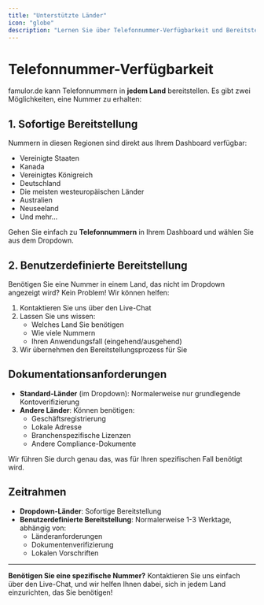 ```yaml
---
title: "Unterstützte Länder"
icon: "globe"
description: "Lernen Sie über Telefonnummer-Verfügbarkeit und Bereitstellung in verschiedenen Ländern"
---
```


# Telefonnummer-Verfügbarkeit

famulor.de kann Telefonnummern in **jedem Land** bereitstellen. Es gibt zwei Möglichkeiten, eine Nummer zu erhalten:

## 1. Sofortige Bereitstellung

Nummern in diesen Regionen sind direkt aus Ihrem Dashboard verfügbar:

- Vereinigte Staaten
- Kanada
- Vereinigtes Königreich
- Deutschland
- Die meisten westeuropäischen Länder
- Australien
- Neuseeland
- Und mehr...

Gehen Sie einfach zu **Telefonnummern** in Ihrem Dashboard und wählen Sie aus dem Dropdown.

## 2. Benutzerdefinierte Bereitstellung

Benötigen Sie eine Nummer in einem Land, das nicht im Dropdown angezeigt wird? Kein Problem! Wir können helfen:

1. Kontaktieren Sie uns über den Live-Chat
2. Lassen Sie uns wissen:
   - Welches Land Sie benötigen
   - Wie viele Nummern
   - Ihren Anwendungsfall (eingehend/ausgehend)
3. Wir übernehmen den Bereitstellungsprozess für Sie

## Dokumentationsanforderungen

- **Standard-Länder** (im Dropdown): Normalerweise nur grundlegende Kontoverifizierung
- **Andere Länder**: Können benötigen:
  - Geschäftsregistrierung
  - Lokale Adresse
  - Branchenspezifische Lizenzen
  - Andere Compliance-Dokumente

Wir führen Sie durch genau das, was für Ihren spezifischen Fall benötigt wird.

## Zeitrahmen

- **Dropdown-Länder**: Sofortige Bereitstellung
- **Benutzerdefinierte Bereitstellung**: Normalerweise 1-3 Werktage, abhängig von:
  - Länderanforderungen
  - Dokumentenverifizierung
  - Lokalen Vorschriften

---

**Benötigen Sie eine spezifische Nummer?** Kontaktieren Sie uns einfach über den Live-Chat, und wir helfen Ihnen dabei, sich in jedem Land einzurichten, das Sie benötigen! 